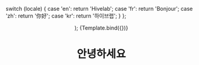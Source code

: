 
<Meta title="Component/Header" component={Header} />

  switch (locale) {
    case 'en':
      return 'Hivelab';
    case 'fr':
      return 'Bonjour';
    case 'zh':
      return '你好';
    case 'kr':
      return '하이브랩';
  }
};
  <Header {...{ ...args, label: getCaptionForLocale(locale) }} />
);

<Canvas>
  <Story name="Basic">{Template.bind({})}</Story>
</Canvas>

# 안녕하세요

<ArgsTable of={Header} />
